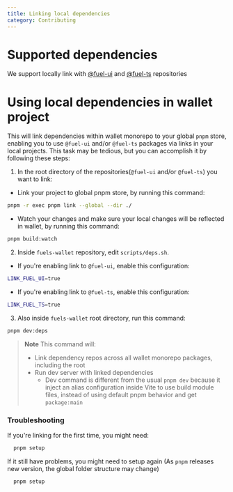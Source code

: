 ```yaml
---
title: Linking local dependencies
category: Contributing
---
```


# Supported dependencies

We support locally link with [@fuel-ui](https://github.com/FuelLabs/fuel-ui) and [@fuel-ts](https://github.com/FuelLabs/fuels-ts) repositories

# Using local dependencies in wallet project

This will link dependencies within wallet monorepo to your global `pnpm` store, enabling you to use `@fuel-ui` and/or `@fuel-ts` packages via links in your local projects.
This task may be tedious, but you can accomplish it by following these steps:

1. In the root directory of the repositories(`@fuel-ui` and/or `@fuel-ts`) you want to link:

- Link your project to global pnpm store, by running this command:

```sh
pnpm -r exec pnpm link --global --dir ./
```

- Watch your changes and make sure your local changes will be reflected in wallet, by running this command:

```sh
pnpm build:watch
```

2. Inside `fuels-wallet` repository, edit `scripts/deps.sh`.

- If you're enabling link to `@fuel-ui`, enable this configuration:

```sh
LINK_FUEL_UI=true
```

- If you're enabling link to `@fuel-ts`, enable this configuration:

```sh
LINK_FUEL_TS=true
```

3. Also inside `fuels-wallet` root directory, run this command:

```sh
pnpm dev:deps
```

> **Note**
> This command will:
>
> - Link dependency repos across all wallet monorepo packages, including the root
> - Run dev server with linked dependencies
>   - Dev command is different from the usual `pnpm dev` because it inject an alias configuration inside Vite to use build module files, instead of using default pnpm behavior and get `package:main`

### Troubleshooting

If you're linking for the first time, you might need:

```sh
  pnpm setup
```

If it still have problems, you might need to setup again (As `pnpm` releases new version, the global folder structure may change)

```sh
  pnpm setup
```
